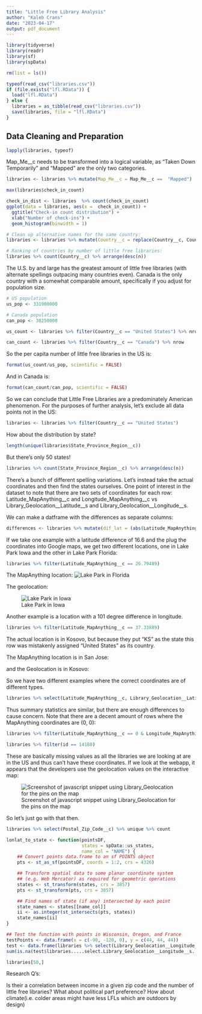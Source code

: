 ```yaml
---
title: "Little Free Library Analysis"
author: "Kaleb Crans"
date: "2023-04-17"
output: pdf_document
---
```



```r
library(tidyverse)
library(readr)
library(sf)
library(spData)

rm(list = ls())
```

```r
typeof(read_csv("libraries.csv"))
if (file.exists("lfl.RData")) {
  load("lfl.RData")
} else {
  libraries = as_tibble(read_csv("libraries.csv"))
  save(libraries, file = "lfl.RData")
}
```

## Data Cleaning and Preparation

```r
lapply(libraries, typeof)
```

Map_Me__c needs to be transformed into a logical variable, as "Taken Down Temporarily" and "Mapped" are the only two categories.

```r
libraries <- libraries %>% mutate(Map_Me__c = Map_Me__c ==  "Mapped")
```



```r
max(libraries$check_in_count)
```

```r
check_in_dist <- libraries  %>% count(check_in_count)
ggplot(data = libraries, aes(x =  check_in_count)) +
  ggtitle("Check-in count distribution") +
  xlab("Number of check-ins") +
  geom_histogram(binwidth = 1)
```


```r
# Clean up alternative names for the same country:
libraries <- libraries %>% mutate(Country__c = replace(Country__c, Country__c %in% c("USA", "US", "U.S.", "us", "Us"), "United States"))  %>% mutate(Country__c = replace(Country__c, Country__c == "canada", "Canada"))

# Ranking of countries by number of little free libraries:
libraries %>% count(Country__c) %>% arrange(desc(n))
```

The U.S. by and large has the greatest amount of little free libraries (with alternate spellings outpacing many countries even). Canada is the only country with a somewhat comparable amount, specifically if you adjust for population size.


```r
# US population
us_pop <- 331900000

# Canada population
can_pop <- 38250000

us_count <- libraries %>% filter(Country__c == "United States") %>% nrow

can_count <- libraries %>% filter(Country__c == "Canada") %>% nrow
```

So the per capita number of little free libraries in the US is:
```r
format(us_count/us_pop, scientific = FALSE)
```
And in Canada is:
```r
format(can_count/can_pop, scientific = FALSE)
```

So we can conclude that Little Free Libraries are a predominately American phenomenon. For the purposes of further analysis, let's exclude all data points not in the US:

```r
libraries <- libraries %>% filter(Country__c == "United States")
```

How about the distribution by state?

```r
length(unique(libraries$State_Province_Region__c))
```
But there's only 50 states!
```r
libraries %>% count(State_Province_Region__c) %>% arrange(desc(n))
```

There's a bunch of different spelling variations. Let's instead take the actual coordinates and then find the states ourselves. One point of interest in the dataset to note that there are two sets of coordinates for each row: Latitude_MapAnything__c and Longitude_MapAnything__c vs Library_Geolocation__Latitude__s and Library_Geolocation__Longitude__s.

We can make a datframe with the differences as separate columns:

```r
differences <- libraries %>% mutate(dif_lat = (abs(Latitude_MapAnything__c) - abs(Library_Geolocation__Latitude__s)), dif_long = abs(Longitude_MapAnything__c) - abs(Library_Geolocation__Longitude__s)) %>% select(dif_lat, dif_long, Latitude_MapAnything__c, Library_Geolocation__Latitude__s, Longitude_MapAnything__c, Library_Geolocation__Longitude__s)
```

If we take one example with a latitude difference of 16.6 and the plug the coordinates into Google maps, we get two different locations, one in Lake Park Iowa and the other in Lake Park Florida:
```r
libraries %>% filter(Latitude_MapAnything__c == 26.79489)
```
The MapAnything location:
![Lake Park in Florida](lake_florida.png)

The geolocation:

![Lake Park in Iowa](lake_iowa.png)

Another example is a location with a 101 degree difference in longitude. 

```r
libraries %>% filter(Latitude_MapAnything__c == 37.33889)
```
The actual location is in Kosovo, but because they put "KS" as the state this row was mistakenly assigned "United States" as its country. 

The MapAnything location is in San Jose:


and the Geolocation is in Kosovo:

So we have two different examples where the correct coordinates are of different types. 


```r
libraries %>% select(Latitude_MapAnything__c, Library_Geolocation__Latitude__s, Longitude_MapAnything__c, Library_Geolocation__Longitude__s) %>% summary()
```
Thus summary statistics are similar, but there are enough differences to cause concern. Note that there are a decent amount of rows where the MapAnything coordinates are (0, 0):

```r
libraries %>% filter(Latitude_MapAnything__c == 0 & Longitude_MapAnything__c == 0) %>% count()
```
```r
libraries %>% filter(id == 14180)
```


These are basically missing values as all the libraries we are looking at are in the US and thus can't have these coordinates. If we look at the webapp, it appears that the developers use the geolocation values on the interactive map:

![Screenshot of javascript snippet using Library_Geolocation for the pins on the map](latandlong.png)

So let's just go with that then. 


```r
libraries %>% select(Postal_Zip_Code__c) %>% unique %>% count
```



```r
lonlat_to_state <- function(pointsDF,
                            states = spData::us_states,
                            name_col = "NAME") {
    ## Convert points data.frame to an sf POINTS object
    pts <- st_as_sf(pointsDF, coords = 1:2, crs = 4326)

    ## Transform spatial data to some planar coordinate system
    ## (e.g. Web Mercator) as required for geometric operations
    states <- st_transform(states, crs = 3857)
    pts <- st_transform(pts, crs = 3857)

    ## Find names of state (if any) intersected by each point
    state_names <- states[[name_col]]
    ii <- as.integer(st_intersects(pts, states))
    state_names[ii]
}

## Test the function with points in Wisconsin, Oregon, and France
testPoints <- data.frame(x = c(-90, -120, 0), y = c(44, 44, 44))
test <- data.frame(libraries %>% select(Library_Geolocation__Longitude__s, Library_Geolocation__Latitude__s) %>% lonlat_to_state, libraries$State_Province_Region__c)
sum(is.na(test$libraries.....select.Library_Geolocation__Longitude__s..Library_Geolocation__Latitude__s......))
```
```r
libraries[50,]
```

Research Q's:

Is their a correlation between income in a given zip code and the number of little free libraries?
What about political part preference?
How about climate(i.e. colder areas might have less LFLs which are outdoors by design)




